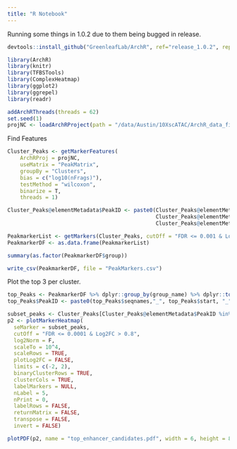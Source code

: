 ```yaml
---
title: "R Notebook"
---
```


Running some things in 1.0.2 due to them being bugged in release.
```r
devtools::install_github("GreenleafLab/ArchR", ref="release_1.0.2", repos = BiocManager::repositories())
```

```r
library(ArchR)
library(knitr)
library(TFBSTools)
library(ComplexHeatmap)
library(ggplot2)
library(ggrepel)
library(readr)

addArchRThreads(threads = 62) 
set.seed(1)
projNC <- loadArchRProject(path = "/data/Austin/10XscATAC/ArchR_data_final/")
```

Find Features
```r
Cluster_Peaks <- getMarkerFeatures(
    ArchRProj = projNC, 
    useMatrix = "PeakMatrix", 
    groupBy = "Clusters",
    bias = c("log10(nFrags)"),
    testMethod = "wilcoxon",
    binarize = T,
    threads = 1)

Cluster_Peaks@elementMetadata$PeakID <- paste0(Cluster_Peaks@elementMetadata$seqnames, "_",
                                               Cluster_Peaks@elementMetadata$start, "_",
                                               Cluster_Peaks@elementMetadata$end)

PeakmarkerList <- getMarkers(Cluster_Peaks, cutOff = "FDR <= 0.001 & Log2FC > 0.5")
PeakmarkerDF <- as.data.frame(PeakmarkerList)

summary(as.factor(PeakmarkerDF$group))

write_csv(PeakmarkerDF, file = "PeakMarkers.csv")
```

Plot the top 3 per cluster.
```r
top_Peaks <- PeakmarkerDF %>% dplyr::group_by(group_name) %>% dplyr::top_n(6, wt = Log2FC)
top_Peaks$PeakID <- paste0(top_Peaks$seqnames,"_", top_Peaks$start, "_", top_Peaks$end)

subset_peaks <- Cluster_Peaks[Cluster_Peaks@elementMetadata$PeakID %in% top_Peaks$PeakID]
p2 <- plotMarkerHeatmap(
  seMarker = subset_peaks,
  cutOff = "FDR <= 0.0001 & Log2FC > 0.8",
  log2Norm = F,
  scaleTo = 10^4,
  scaleRows = TRUE,
  plotLog2FC = FALSE,
  limits = c(-2, 2),
  binaryClusterRows = TRUE,
  clusterCols = TRUE,
  labelMarkers = NULL,
  nLabel = 5,
  nPrint = 0,
  labelRows = FALSE,
  returnMatrix = FALSE,
  transpose = FALSE,
  invert = FALSE)

plotPDF(p2, name = "top_enhancer_candidates.pdf", width = 6, height = 8)

```

